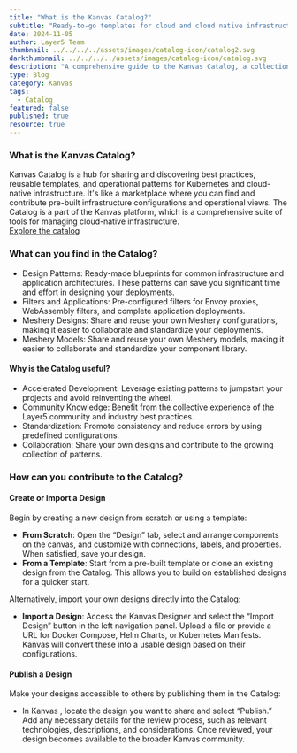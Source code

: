 ```yaml
---
title: "What is the Kanvas Catalog?"
subtitle: "Ready-to-go templates for cloud and cloud native infrastructure"
date: 2024-11-05
author: Layer5 Team
thumbnail: ../../../../assets/images/catalog-icon/catalog2.svg
darkthumbnail: ../../../../assets/images/catalog-icon/catalog.svg
description: "A comprehensive guide to the Kanvas Catalog, a collection of curated, pre-built, and ready-to-use cloud and cloud native infrastructure configurations."
type: Blog
category: Kanvas
tags:
  - Catalog
featured: false
published: true
resource: true
---
```



<BlogWrapper>

### What is the Kanvas Catalog?

<Link to="/cloud-native-management/catalog">Kanvas Catalog</Link> is a hub for sharing and discovering best practices, reusable templates, and operational patterns for Kubernetes and cloud-native infrastructure. It's like a marketplace where you can find and contribute pre-built infrastructure configurations and operational views. The Catalog is a part of the Kanvas platform, which is a comprehensive suite of tools for managing cloud-native infrastructure.

<div className="note"> <a href="https://meshery.layer5.io/catalog">Explore the catalog</a></div>

### What can you find in the Catalog?

- Design Patterns: Ready-made blueprints for common infrastructure and application architectures. These patterns can save you significant time and effort in designing your deployments.  
- Filters and Applications: Pre-configured filters for Envoy proxies, WebAssembly filters, and complete application deployments.
- Meshery Designs: Share and reuse your own Meshery configurations, making it easier to collaborate and standardize your deployments.  
- Meshery Models: Share and reuse your own Meshery models, making it easier to collaborate and standardize your component library.

#### Why is the Catalog useful?

- Accelerated Development: Leverage existing patterns to jumpstart your projects and avoid reinventing the wheel.
- Community Knowledge: Benefit from the collective experience of the Layer5 community and industry best practices.  
- Standardization: Promote consistency and reduce errors by using predefined configurations.
- Collaboration: Share your own designs and contribute to the growing collection of patterns.

### How can you contribute to the Catalog?
 
#### Create or Import a Design
Begin by creating a new design from scratch or using a template:

- **From Scratch**: Open the “Design” tab, select and arrange components on the canvas, and customize with connections, labels, and properties. When satisfied, save your design.
- **From a Template**: Start from a pre-built template or clone an existing design from the Catalog. This allows you to build on established designs for a quicker start.

Alternatively, import your own designs directly into the Catalog:

- **Import a Design**: Access the Kanvas Designer and select the “Import Design” button in the left navigation panel. Upload a file or provide a URL for Docker Compose, Helm Charts, or Kubernetes Manifests. Kanvas will convert these into a usable design based on their configurations.

#### Publish a Design
Make your designs accessible to others by publishing them in the Catalog:

- In Kanvas , locate the design you want to share and select “Publish.” Add any necessary details for the review process, such as relevant technologies, descriptions, and considerations. Once reviewed, your design becomes available to the broader Kanvas community.



</BlogWrapper>
